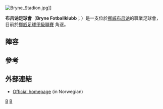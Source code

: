 {{noteTA|G1=足球}}
{{Infobox football club
| clubname  = 布吕讷
| image     = 
| fullname  = Bryne Fotballklubb
| nickname  = ''Jærens superlag''
| founded   = {{Start date and age|1926|4|10}}
| ground    = [[布吕讷|布吕讷]][[布吕讷球场|布吕讷球场]]
| capacity  = 10.000
| record    = 13586 against Viking
| mgrtitle  = 主教練
| chairman  = [[Preben_Aamodt|Preben Aamodt]]
| manager   = [[Gaute_Larsen|Gaute Larsen]]
| league    = [[挪威足球乙級聯賽|挪威足球乙級聯賽]]
| season    = 2017
| position  = 挪乙，第 7 位
| pattern_la1=|pattern_b1=|pattern_ra1=
| leftarm1   = FFFFFF|body1=FF0000|rightarm1=FFFFFF|shorts1=FFFFFF|socks1=FFFFFF
| pattern_la2=|pattern_b2=|pattern_ra2=
| leftarm2   =000000|body2=000000|rightarm2=000000|shorts2=000000|socks2=000000
}}
[[Image:Bryne_Stadion.jpg|thumb]]]]

'''布吕讷足球會'''（'''Bryne Fotballklubb'''；{{IPA-no|ˈb̥ʁyːnə}}）是一支位於[[挪威|挪威]][[布吕讷|布吕讷]]的職業足球會，目前於[[挪威足球甲級聯賽|挪威足球甲級聯賽]] 角逐。

==陣容==
{{updated|2015年8月16日}}
{{Fs start}}
{{Fs player|no= 1|nat= NOR |name=Anders Kristiansen|pos=GK}}
{{Fs player|no= 2|nat= NOR |name=Marius Lode|pos=DF}}
{{Fs player|no= 3|nat= GHA |name=[[Paul_Yaw_Addo|Paul Addo]]|pos=DF}}
{{Fs player|no= 4|nat= NOR |name=[[Vegar_Landro|Vegar Landro]]|pos=DF}}
{{Fs player|no= 5|nat= NOR |name=Trond Salte|pos=DF}}
{{Fs player|no= 6|nat= NOR |name=[[Pål_Fjelde|Pål Fjelde]]|pos=DF}}
{{Fs player|no= 8|nat= NOR |name=[[Bjørnar_Holmvik|Bjørnar Holmvik]]|pos=DF}}
{{Fs player|no= 9|nat= NOR |name=[[Oddbjørn_Skartun|Oddbjørn Skartun]]|pos=FW}}
{{Fs player|no=10|nat= IRN |name=[[Aram_Khalili|Aram Khalili]]|pos=FW}}
{{Fs player|no=11|nat= EGY |name=Sabri Khattab|pos=MF}}
{{Fs player|no=12|nat= NOR |name=Fredrik Vinningland|pos=GK}}
{{Fs player|no=14|nat= NOR |name=Pål Aamodt|pos=FW}}
{{Fs mid}}
{{Fs player|no=15|nat= NOR |name=[[Jon-Helge_Tveita|Jon-Helge Tveita]]|pos=MF}}
{{Fs player|no=16|nat= NOR |name=Truls Vagle|pos=MF}}
{{Fs player|no=17|nat= NOR |name=[[Emil_Dahle|Emil Dahle]]|pos=MF|other=由[[史達比克足球會|史達比克]]外借}}
{{Fs player|no=18|nat= NOR |name=Mads Bøgild|pos=FW}}
{{Fs player|no=19|nat= CRO |name=Branislav Bosnjak|pos=MF}}
{{Fs player|no=20|nat= NOR |name=Robert Undheim|pos=MF}}
{{Fs player|no=21|nat= NOR |name=[[Krister_Wemberg|Krister Wemberg]]|pos=DF}}
{{Fs player|no=22|nat= NOR |name=Magnus Grødem|pos=MF}}
{{Fs player|no=23|nat= NOR |name=Viljar Vevatne|pos=DF}}
{{Fs player|no=24|nat= NOR |name=Marius Halvorsen|pos=GK}}
{{Fs player|no=25|nat= NOR |name=Andreas Breimyr|pos=MF}}
{{Fs player|no=33|nat= NOR |name=Jonas Høidahl|pos=GK}}
{{Fs end}}

==參考==
{{Reflist}}

== 外部連結 ==
* [http://www.brynefk.no/ Official homepage] {{Wayback|url=http://www.brynefk.no/ |date=20210310130901 }} (in Norwegian)

{{挪超}}
[[Category:1926年建立的足球俱樂部|B]]
[[Category:挪威足球俱樂部|B]]